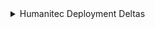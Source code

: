 <details>
<summary>Humanitec Deployment Deltas</summary>

```json showLineNumbers
{
    "identifier": "humanitecDeploymentDelta",
    "title": "Humanitec Deployment Delta",
    "icon": "Deployment",
    "schema": {
      "properties": {
        "status": {
          "title": "Status",
          "description": "The status of the deployment delta",
          "type": "string",
          "icon": "DefaultProperty"
        },
        "createdAt": {
          "title": "Created At",
          "description": "The date and time when the deployment delta was created",
          "type": "string",
          "format": "date-time",
          "icon": "DefaultProperty"
        },
        "createdBy": {
          "title": "Created By",
          "description": "The user who created the deployment delta",
          "type": "string",
          "icon": "DefaultProperty"
        },
        "comment": {
          "title": "Comment",
          "description": "Comment for the deployment delta",
          "type": "string",
          "icon": "DefaultProperty"
        },
        "environment": {
          "title": "Environment",
          "description": "The environment for the deployment delta",
          "type": "string",
          "icon": "DefaultProperty"
        }
      },
      "required": []
    },
    "mirrorProperties": {},
    "calculationProperties": {},
    "aggregationProperties": {},
    "relations": {
      "humanitecApplication": {
        "title": "Application",
        "target": "humanitecApplication",
        "required": false,
        "many": false
      }
    }
}
```

</details>